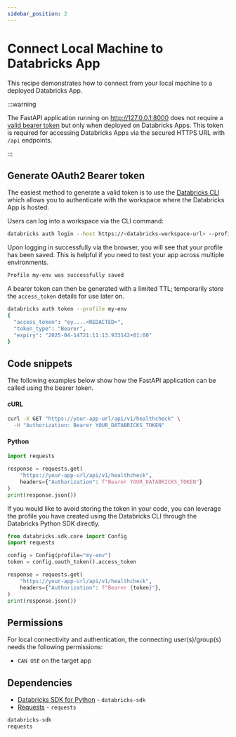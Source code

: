 ```yaml
---
sidebar_position: 2
---
```


# Connect Local Machine to Databricks App

This recipe demonstrates how to connect from your local machine to a deployed Databricks App.

:::warning

The FastAPI application running on http://127.0.0.1:8000 does not require a [valid bearer token](https://docs.databricks.com/aws/en/dev-tools/auth/#databricks-authorization-methods) but only when deployed on Databricks Apps.
This token is required for accessing Databricks Apps via the secured HTTPS URL with `/api` endpoints.  

:::

## Generate OAuth2 Bearer token
The easiest method to generate a valid token is to use the [Databricks CLI](https://docs.databricks.com/aws/en/dev-tools/cli/tutorial) which allows you to authenticate with the workspace where the Databricks App is hosted.


Users can log into a workspace via the CLI command:
```bash
databricks auth login --host https://<databricks-workspace-url> --profile my-env
```

Upon logging in successfully via the browser, you will see that your profile has been saved. This is helpful if you need to test your app across multiple environments.
```bash
Profile my-env was successfully saved
```

A bearer token can then be generated with a limited TTL; temporarily store the `access_token` details for use later on.

```bash
databricks auth token --profile my-env
{
  "access_token": "ey....<REDACTED>",
  "token_type": "Bearer",
  "expiry": "2025-04-14T21:11:13.933142+01:00"
}
```

## Code snippets

The following examples below show how the FastAPI application can be called using the bearer token.

#### cURL

```bash
curl -X GET "https://your-app-url/api/v1/healthcheck" \
  -H "Authorization: Bearer YOUR_DATABRICKS_TOKEN"
```

#### Python

```python
import requests

response = requests.get(
    "https://your-app-url/api/v1/healthcheck",
    headers={"Authorization": f"Bearer YOUR_DATABRICKS_TOKEN"}
)
print(response.json())
```

If you would like to avoid storing the token in your code, you can leverage the profile you have created using the Databricks CLI through the Databricks Python SDK directly.

```python
from databricks.sdk.core import Config
import requests

config = Config(profile="my-env")
token = config.oauth_token().access_token

response = requests.get(
    "https://your-app-url/api/v1/healthcheck",
    headers={"Authorization": f"Bearer {token}"},
)
print(response.json())
```

## Permissions

For local connectivity and authentication, the connecting user(s)/group(s) needs the following permissions:

- `CAN USE` on the target app

## Dependencies

- [Databricks SDK for Python](https://pypi.org/project/databricks-sdk/) - `databricks-sdk`
- [Requests](https://pypi.org/project/requests/) - `requests`


```python title="requirements.txt"
databricks-sdk
requests
``` 